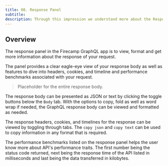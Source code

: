```yaml
---
title: 08. Response Panel
subtitle:
description: Through this impression we understand more about the Response Panel in the GraphQL app of Firecamp
---
```


## Overview

The response panel in the Firecamp GraphQL app is to view, format and get more information about the response of your request.

The panel provides a clear eagle-eye view of your response body as well as features to dive into headers, cookies, and timeline and performance benchmarks associated with your request.

> Placeholder for the entire response body.

The response body can be presented as JSON or text by clicking the toggle buttons below the `Body` tab. With the options to copy, fold as well as word wrap if needed, the GraphQL response body can be viewed and formatted as needed.

The response headers, cookies, and timelines for the response can be viewed by toggling through tabs. The `copy json` and `copy text` can be used to copy information in any format that is required.

The performance benchmarks listed on the response panel helps the user know more about API's performance traits. The first number being the status code returned, next being the response time of the API listed in milliseconds and last being the data transferred in kilobytes.
